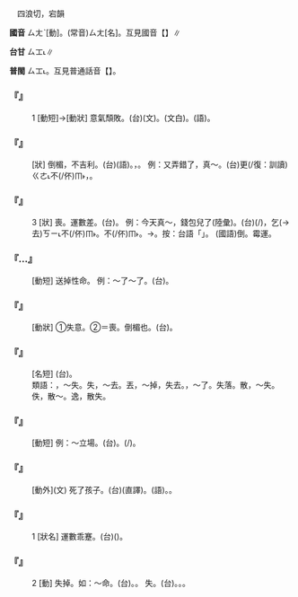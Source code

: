 
=={{ruby|喪|ㄙㄤˋ}}==

　四浪切，宕韻

'''國音''' <rt>ㄙㄤˋ</rt>[動]。(常音)<rt>ㄙㄤ</rt>[名]。互見國音【{{ruby|喪|ㄙㄤ}}】∥

'''台甘''' <rt>ㄙㆲ˪</rt>{{ruby|。|ㄙㆲ}}{{ruby|。|ㄙㆭ}}∥

'''普閩''' <rt>ㄙㆲ˪</rt>。互見普通話音【{{ruby|喪|ㄙㄤ}}】。

    

==='''『{{ruby|喪|ㄙㄤˋ}}{{ruby|氣|ㄑㄧˋ}}』'''===
:1  [動短]→[動狀] 意氣頹敗。(台){{ruby|灰|ㄏㄨㆤ}}{{ruby|心|ㄒㄧㆬ}}(文)。{{ruby|失|ㄒㄧㆵ}}{{ruby|志|ㄐㄧ˪}}(文白)。{{ruby|無|ㆠㄜˊ}}{{ruby|氣|ㄎㄨㄧ˪}}{{ruby|力|ㄌㄚㆵ ͘}}{{ruby|去|ㄎㄧ˪}}(語)。
    

==='''『{{ruby|喪|ㄙㄤˋ}}{{ruby|氣|·ㄑㄧˋ}}』'''===
: [狀] 倒楣，不吉利。(台){{ruby|衰|ㄙㄨㄧ}}{{ruby|<mark>&#xffb4e;</mark>|ㆠㄞˋ}}(語)。{{ruby|歹|ㄆㄞˋ}}{{ruby|/|ㄆㆮˋ}}{{ruby|字|ㆢㄧ˫}}{{ruby|/|ㄌㄧ˫}}{{ruby|運|ㄨㄣ˫}}，{{ruby|歹|ㄆㄞˋ}}{{ruby|/|ㄆㆮˋ}}{{ruby|彩|ㄘㆮˋ}}{{ruby|頭|ㄊㄠˊ}}。 例：又弄錯了，真～。(台){{ruby|又|ㄧㄨ˫}}更(/復：訓讀)<rt>ㄍㄜ˪</rt>{{ruby|/|ㄍㄜㆷ}}{{ruby|再|ㄗㄞ˪}}{{ruby|創|ㄘㆲ˪}}不(/伓)<rt>ㆬ˫</rt>{{ruby|著|ㄉㄧㄜㆷ ͘}}{{ruby|去|ㄎㄧ˪}}，{{ruby|真|ㄐㄧㄣ}}{{ruby|<mark>&#xffb4e;</mark>|ㆠㄞˋ}}。
    

==='''『{{ruby|喪|ㄙㄤˋ}}』'''===
:3  [狀] 喪{{ruby|氣|·ㄑㄧˋ}}。運數差。(台){{ruby|歹|ㄆㄞˋ}}{{ruby|/|ㄆㆮˋ}}{{ruby|字|ㄌㄧ˫}}{{ruby|/|ㆢㄧ˫}}{{ruby|運|ㄨㄣ˫}}。 例：今天真～，錢包兒{{ruby|丟|ㄉㄧㄡ}}了(陸彙)。(台){{ruby|今|ㄍㄧㄣ}}{{ruby|仔|ㄚ}}{{ruby|日|ㆢㄧㆵ ͘}}{{ruby|/|ㄌㄧㆵ ͘}}{{ruby|真|ㄐㄧㄣ}}{{ruby|歹|ㄆㄞˋ}}{{ruby|/|ㄆㆮˋ}}{{ruby|運|ㄨㄣ˫}}(/{{ruby|衰|ㄙㄨㆤ}}{{ruby|<mark>&#xffb4e;</mark>|ㆠㄞˋ}})，{{ruby|錢|ㄐㆪˊ}}{{ruby|袋|ㄉㆤ˫}}{{ruby|仔|ㄚ}}乞(→去)<rt>ㄎㄧ˪</rt>{{ruby|拍|ㄆㄚㆷ}}不(/伓)<rt>ㆬ˫</rt>{{ruby|見|ㄍㆪ˪}}{{ruby|/|ㄍㄧㄢ˪}}{{ruby|去|ㄎㄧ˪}}。{{ruby|扑|ㄆㄚㆷ}}不(/伓)<rt>ㆬ˫</rt>{{ruby|見|ㄍㆪ˪}}{{ruby|/|ㄍㄧㄢ˪}}。→{{ruby|扑|ㄆㄤ˪}}{{ruby|見|ㄍㆪ˪}}{{ruby|/|ㄍㄧㄢ˪}}{{ruby|票|ㄆㄧㄜ˪}}{{ruby|包|ㄅㄠ}}{{ruby|仔|ㄚ}}。按：台語「{{ruby|衰|ㄙㄨㆤ}}{{ruby|<mark>&#xffb4e;</mark>|ㆠㄞˋ}}」。 (國語)倒{{ruby|楣|ㄇㄟˊ}}。霉運。
    

==='''『{{ruby|喪|ㄙㄤˋ}}…{{ruby|命|ㄇㄧㄥˋ}}』'''===
: [動短] 送掉性命。 例：～了～了。(台){{ruby|無|ㆠㄜˊ}}{{ruby|命|ㄇㄧㄚ˫}}{{ruby|去|ㄎㄧ˪}}。
    

==='''『{{ruby|嗒|ㄊㄚˋ}}{{ruby|喪|ㄙㄤˋ}}』'''===
: [動狀] ①失意。②＝喪{{ruby|氣|·ㄑㄧˋ}}。倒楣也。(台){{ruby|衰|ㄙㄨㆤ}}{{ruby|<mark>&#xffb4e;</mark>|ㆠㄞˋ}}。
    

==='''『{{ruby|哭|ㄎㄨ}}{{ruby|喪|ㄙㄤˋ}}{{ruby|棒|ㄅㄤˋ}}』'''===
: [名短] (台){{ruby|孝|ㄏㄚ˪}}{{ruby|杖|ㄊㆭ˫}}。
:類語：{{ruby|喪|ㄙㄤˋ}}，～失。失，～去。丟，～掉，失去。{{ruby|掉|ㄉㄧㄠˋ}}，～了。失落。散，～失。佚，散～。逸，散失。
:
    

==='''『{{ruby|喪|ㄙㄤˋ}}{{ruby|失|ㄕ}}』'''===
: [動短] 例：～立場。(台){{ruby|喪|ㄙㆲ˪}}{{ruby|失|ㄒㄧㆵ}}{{ruby|立|ㄌㄧㆴ ͘}}{{ruby|場|ㄉㄧㆧˊ}}{{ruby|/|ㄉㄧㆫˊ}}。{{ruby|企|ㄎㄧㄚ˫}}{{ruby|<mark>&#xffa45;</mark>|ㆠㆤ˫}}{{ruby|/|ㆠㄨㆤ˫}}{{ruby|在|ㄗㄞ˫}}(/{{ruby|住|ㄉㄧㄠˊ}})。
    

==='''『{{ruby|喪|ㄙㄤˋ}}{{ruby|子|ㄗˇ}}』'''===
: [動外](文) 死了孩子。(台){{ruby|死|ㄒㄧˋ}}{{ruby|去|ㄎㄧ˪}}{{ruby|囝|ㄍㄧㆩˋ}}{{ruby|/|ㄍㆩˋ}}{{ruby|兒|ㆢㄧˊ}}{{ruby|/|ㄌㄧˊ}}(直譯)。(語){{ruby|死|ㄒㄧˋ}}{{ruby|囝|ㄍㆩˋ}}{{ruby|/|ㄍㄧㆩˋ}}。{{ruby|死|ㄒㄧˋ}}{{ruby|後|ㄏㄠ˫}}{{ruby|生|ㄙㆥ}}{{ruby|/|ㄒㆪ}}。
    

==='''『{{ruby|喪|ㄙㄤˋ}}』'''===
:1  [狀名] 運數乖蹇。(台){{ruby|歹|ㄆㄞˋ}}{{ruby|/|ㄆㆮˋ}}({{ruby|字|ㄌㄧ˫}}{{ruby|/|ㆢㄧ˫}}){{ruby|運|ㄨㄣ˫}}。
    

==='''『{{ruby|喪|ㄙㄤˋ}}』'''===
:2  [動] 失掉。如：～命。(台){{ruby|無|ㆠㄜˊ}}{{ruby|命|ㄇㄧㄚ˫}}{{ruby|去|ㄎㄧ˪}}。{{ruby|死|ㄒㄧˋ}}{{ruby|去|·ㄎㄧ˪}}。 {{ruby|喪|ㄙㄤˋ}}失。(台){{ruby|失|ㄒㄧㆴ}}{{ruby|去|·ㄎㄧ˪}}。{{ruby|無|ㆠㄜˊ}}{{ruby|去|·ㄎㄧ˪}}。{{ruby|損|ㄙㄨㄣˋ}}{{ruby|失|ㄒㄧㆴ}}。
    
